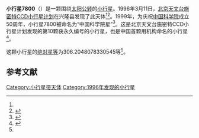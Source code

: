 {{Infobox planet
| bgcolour = #FFFFC0
| name = 中国科学院星
| symbol = 
| image = 
| caption = 
| discovery = yes
| discovery_ref = 
| discoverer = [[北京天文台施密特CCD小行星计划|北京天文台施密特CCD小行星计划]]
| discovery_site = [[兴隆县|兴隆县]] 
| discovered = 1996年3月11日
| designations = yes
| mp_name = 
| named_after = 
| alt_names = 1996 EW2/ 1977 RO8 / 1987 RP4 / 1987 SA6 / 1996 EX2
| mp_category = [[主带小行星|主带小行星]]
| orbit_ref = <ref name="a">[http://ssd.jpl.nasa.gov/sbdb.cgi?sstr=7800 7800 Zhongkeyuan] {{Wayback|url=http://ssd.jpl.nasa.gov/sbdb.cgi?sstr=7800 |date=20140901221802 }}，小行星數據庫瀏覽器（JPL Small-Body Database Browser）－[[美国国家航空航天局|美国国家航空航天局]]喷气推进实验室</ref>
| epoch = 2456400.5 (2013年4月18日更新)
| aphelion = {{convert|2.522491774579402|AU|km|3|abbr=on|lk=out}}
| perihelion = {{convert|1.938504965345168|AU|km|3|abbr=on}}
| semimajor = {{convert|2.230498369962285|AU|km|3|abbr=on}}
| eccentricity = 0.13090949
| period = 1216.749824 [[日|日]]<br />3.33[[儒略年|儒略年]]
| avg_speed = 
| inclination = 3.282662578768823
| asc_node = 334.374149249761
| mean_anomaly = 
| arg_peri = 306.2048078330545
| satellites = 
| physical_characteristics = yes
| dimensions = 
| mass = 
| density = 
| surface_grav = 
| escape_velocity = 
| sidereal_day = 
| axial_tilt = 
| pole_ecliptic_lat = 
| pole_ecliptic_lon = 
| albedo = 
| temperatures= 
| temp_name1 = 
| mean_temp_1 = 
| max_temp_1 = 
| temp_name2 = 
| max_temp_2 = 
| spectral_type = 
| abs_magnitude = 306.2048078330545
}}

'''小行星7800'''（{{lang-en|7800 Zhongkeyuan}}）是一颗围绕[[太阳|太阳]][[公转|公转]]的[[小行星|小行星]]。1996年3月11日，[[北京天文台施密特CCD小行星计划|北京天文台施密特CCD小行星计划]]在兴隆县发现了此天体<ref name="a" /><ref>{{cite news|title=小行星列表|url=http://cfa-www.harvard.edu/iau/lists/NumberedMPs.txt|accessdate=2013-07-08|newspaper=哈佛大学|archive-date=2008-05-17|archive-url=https://web.archive.org/web/20080517010638/http://cfa-www.harvard.edu/iau/lists/NumberedMPs.txt|dead-url=no}}</ref>。1999年，为庆祝[[中国科学院|中国科学院]]成立50周年，小行星7800被命名为“中国科学院星”<ref>{{Cite journal |author= 本刊编辑部 |url= http://www.cnki.com.cn/Article/CJFDTotal-KJIC199911009.htm |title= 庆贺中国科学院成立50周年 |journal= 科技潮 |year= 1999 |issue= 11 |access-date= 2019-09-07 |archive-date= 2013-10-02 |archive-url= https://web.archive.org/web/20131002083800/http://www.cnki.com.cn/Article/CJFDTOTAL-KJIC199911009.htm |dead-url= no }}</ref>。这是北京天文台施密特CCD小行星计划发现的第10颗获永久编号的小行星，也是中国首颗用机构命名的小行星<ref>{{cite news|title=“中国科学院星”遨游太空|url=http://www.chinanews.com/1999-10-15/26/3820.html|accessdate=1999-10-15|newspaper=中国新闻网}}</ref>。

这颗小行星的[[绝对星等|绝对星等]]为306.2048078330545等<ref name="a" />。

==参考文献==
{{reflist}}
{{Minor Planet Number|[[小行星7799|小行星7799]]|[[小行星7801|小行星7801]]}}

{{小天体}}

[[Category:小行星带天体|Category:小行星带天体]]
[[Category:1996年发现的小行星|Category:1996年发现的小行星]]

{{asteroid-stub}}